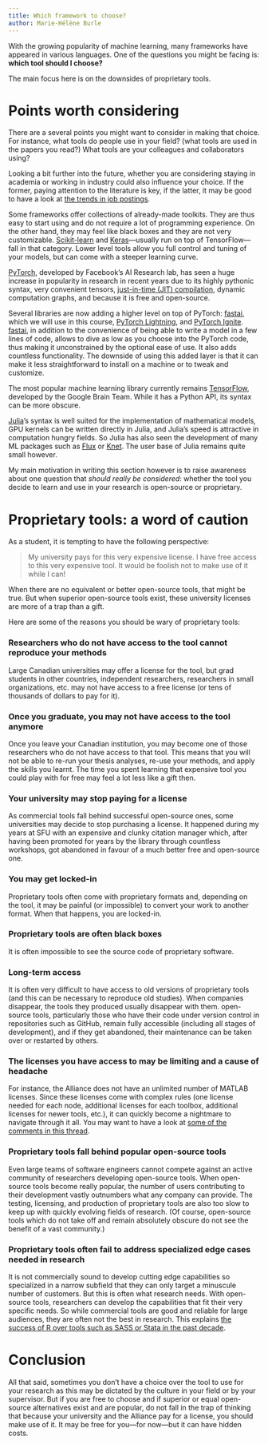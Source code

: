 ```yaml
---
title: Which framework to choose?
author: Marie-Hélène Burle
---
```


:::{.def}

With the growing popularity of machine learning, many frameworks have appeared in various languages. One of the questions you might be facing is: **which tool should I choose?**

The main focus here is on the downsides of proprietary tools.

:::

# Points worth considering

There are a several points you might want to consider in making that choice. For instance, what tools do people use in your field? (what tools are used in the papers you read?) What tools are your colleagues and collaborators using?

Looking a bit further into the future, whether you are considering staying in academia or working in industry could also influence your choice. If the former, paying attention to the literature is key, if the latter, it may be good to have a look at [the trends in job postings](https://www.infoworld.com/article/3518453/interested-in-machine-learning-better-learn-pytorch.html).

Some frameworks offer collections of already-made toolkits. They are thus easy to start using and do not require a lot of programming experience. On the other hand, they may feel like black boxes and they are not very customizable. [Scikit-learn](https://scikit-learn.org/stable/) and [Keras](https://keras.io/)—usually run on top of TensorFlow—fall in that category. Lower level tools allow you full control and tuning of your models, but can come with a steeper learning curve.

[PyTorch](https://pytorch.org/), developed by Facebook’s AI Research lab, has seen a huge increase in popularity in research in recent years due to its highly pythonic syntax, very convenient tensors, [just-in-time (JIT) compilation](https://en.wikipedia.org/wiki/Just-in-time_compilation), dynamic computation graphs, and because it is free and open-source.

Several libraries are now adding a higher level on top of PyTorch: [fastai](https://github.com/fastai/fastai), which we will use in this course, [PyTorch Lightning](https://github.com/PyTorchLightning/pytorch-lightning), and [PyTorch Ignite](https://github.com/pytorch/ignite). [fastai](https://github.com/fastai/fastai), in addition to the convenience of being able to write a model in a few lines of code, allows to dive as low as you choose into the PyTorch code, thus making it unconstrained by the optional ease of use. It also adds countless functionality. The downside of using this added layer is that it can make it less straightforward to install on a machine or to tweak and customize.

The most popular machine learning library currently remains [TensorFlow](https://www.tensorflow.org/), developed by the Google Brain Team. While it has a Python API, its syntax can be more obscure.

[Julia](https://julialang.org/)’s syntax is well suited for the implementation of mathematical models, GPU kernels can be written directly in Julia, and Julia’s speed is attractive in computation hungry fields. So Julia has also seen the development of many ML packages such as [Flux](https://github.com/FluxML/Flux.jl) or [Knet](https://github.com/denizyuret/Knet.jl). The user base of Julia remains quite small however.

My main motivation in writing this section however is to raise awareness about one question that *should really be considered*: whether the tool you decide to learn and use in your research is open-source or proprietary.

# Proprietary tools: a word of caution

As a student, it is tempting to have the following perspective:

> My university pays for this very expensive license. I have free access to this very expensive tool. It would be foolish not to make use of it while I can!

When there are no equivalent or better open-source tools, that might be true. But when superior open-source tools exist, these university licenses are more of a trap than a gift.

Here are some of the reasons you should be wary of proprietary tools:

### Researchers who do not have access to the tool cannot reproduce your methods

Large Canadian universities may offer a license for the tool, but grad students in other countries, independent researchers, researchers in small organizations, etc. may not have access to a free license (or tens of thousands of dollars to pay for it).

### Once you graduate, you may not have access to the tool anymore

Once you leave your Canadian institution, you may become one of those researchers who do not have access to that tool. This means that you will not be able to re-run your thesis analyses, re-use your methods, and apply the skills you learnt. The time you spent learning that expensive tool you could play with for free may feel a lot less like a gift then.

### Your university may stop paying for a license

As commercial tools fall behind successful open-source ones, some universities may decide to stop purchasing a license. It happened during my years at SFU with an expensive and clunky citation manager which, after having been promoted for years by the library through countless workshops, got abandoned in favour of a much better free and open-source one.

### You may get locked-in

Proprietary tools often come with proprietary formats and, depending on the tool, it may be painful (or impossible) to convert your work to another format. When that happens, you are locked-in.

### Proprietary tools are often black boxes

It is often impossible to see the source code of proprietary software.

### Long-term access

It is often very difficult to have access to old versions of proprietary tools (and this can be necessary to reproduce old studies). When companies disappear, the tools they produced usually disappear with them. open-source tools, particularly those who have their code under version control in repositories such as GitHub, remain fully accessible (including all stages of development), and if they get abandoned, their maintenance can be taken over or restarted by others.

### The licenses you have access to may be limiting and a cause of headache

For instance, the Alliance does not have an unlimited number of MATLAB licenses. Since these licenses come with complex rules (one license needed for each node, additional licenses for each toolbox, additional licenses for newer tools, etc.), it can quickly become a nightmare to navigate through it all. You may want to have a look at [some of the comments in this thread](https://www.reddit.com/r/deeplearning/comments/g82lr9/matlab_vs_pytorch_vector_operations_on_gpu_which/).

### Proprietary tools fall behind popular open-source tools

Even large teams of software engineers cannot compete against an active community of researchers developing open-source tools. When open-source tools become really popular, the number of users contributing to their development vastly outnumbers what any company can provide. The testing, licensing, and production of proprietary tools are also too slow to keep up with quickly evolving fields of research. (Of course, open-source tools which do not take off and remain absolutely obscure do not see the benefit of a vast community.)

### Proprietary tools often fail to address specialized edge cases needed in research

It is not commercially sound to develop cutting edge capabilities so specialized in a narrow subfield that they can only target a minuscule number of customers. But this is often what research needs. With open-source tools, researchers can develop the capabilities that fit their very specific needs. So while commercial tools are good and reliable for large audiences, they are often not the best in research. This explains [the success of R over tools such as SASS or Stata in the past decade](https://www.tiobe.com/tiobe-index/).

# Conclusion

All that said, sometimes you don't have a choice over the tool to use for your research as this may be dictated by the culture in your field or by your supervisor. But if you are free to choose and if superior or equal open-source alternatives exist and are popular, do not fall in the trap of thinking that because your university and the Alliance pay for a license, you should make use of it. It may be free for you—for now—but it can have hidden costs.
